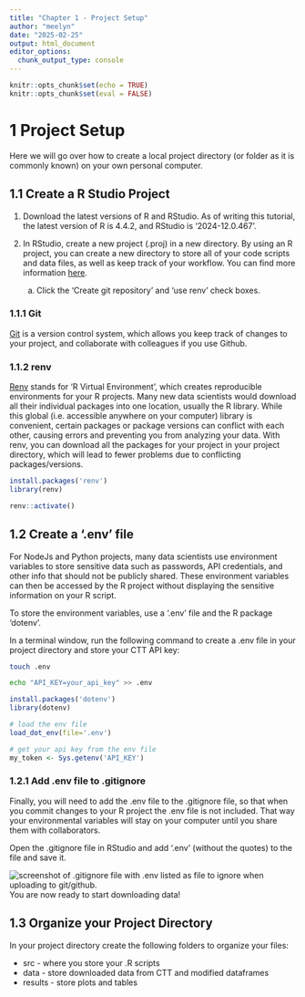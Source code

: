 ```yaml
---
title: "Chapter 1 - Project Setup"
author: "meelyn"
date: "2025-02-25"
output: html_document
editor_options: 
  chunk_output_type: console
---
```


```r
knitr::opts_chunk$set(echo = TRUE)
knitr::opts_chunk$set(eval = FALSE)
```

# 1 Project Setup

Here we will go over how to create a local project directory (or folder as it is commonly known) on your own personal computer.

## 1.1 Create a R Studio Project

1. Download the latest versions of R and RStudio. As of writing this tutorial, the latest version of R is 4.4.2, and RStudio is '2024-12.0.467'.

2. In RStudio, create a new project (.proj) in a new directory. By using an R project, you can create a new directory to store all of your code scripts and data files, as well as keep track of your workflow. You can find more information [here](https://support.posit.co/hc/en-us/articles/200526207-Using-RStudio-Projects).

    a. Click the 'Create git repository' and 'use renv' check boxes.

### 1.1.1 Git

[Git](https://git-scm.com/) is a version control system, which allows you keep track of changes to your project, and collaborate with colleagues if you use Github.

### 1.1.2 renv

[Renv](https://rstudio.github.io/renv/articles/renv.html) stands for 'R Virtual Environment', which creates reproducible environments for your R projects. Many new data scientists would download all their individual packages into one location, usually the R library. While this global (i.e. accessible anywhere on your computer) library is convenient, certain packages or package versions can conflict with each other, causing errors and preventing you from analyzing your data. With renv, you can download all the packages for your project in your project directory, which will lead to fewer problems due to conflicting packages/versions.

```r
install.packages('renv')
library(renv)

renv::activate()
```

## 1.2 Create a '.env' file

For NodeJs and Python projects, many data scientists use environment variables to store sensitive data such as passwords, API credentials, and other info that should not be publicly shared. These environment variables can then be accessed by the R project without displaying the sensitive information on your R script.

To store the environment variables, use a '.env' file and the R package 'dotenv'.

In a terminal window, run the following command to create a .env file in your project directory and store your CTT API key:
```bash
touch .env

echo "API_KEY=your_api_key" >> .env
```    

```r
install.packages('dotenv')
library(dotenv)

# load the env file
load_dot_env(file='.env')

# get your api key from the env file
my_token <- Sys.getenv('API_KEY')
```

### 1.2.1 Add .env file to .gitignore

Finally, you will need to add the .env file to the .gitignore file, so that when you commit changes to your R project the .env file is not included. That way your environmental variables will stay on your computer until you share them with collaborators.

Open the .gitignore file in RStudio and add '.env' (without the quotes) to the file and save it.

![screenshot of .gitignore file with .env listed as file to ignore when uploading to git/github.](images/git-ignore-env.png)
You are now ready to start downloading data!

## 1.3 Organize your Project Directory

In your project directory create the following folders to organize your files:

* src - where you store your .R scripts
* data - store downloaded data from CTT and modified dataframes
* results - store plots and tables
